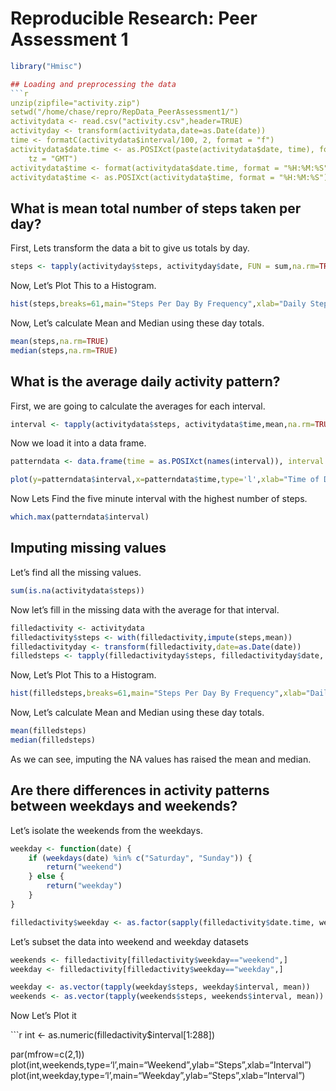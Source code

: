 # Reproducible Research: Peer Assessment 1

```r
library("Hmisc")

## Loading and preprocessing the data
```r
unzip(zipfile="activity.zip")
setwd("/home/chase/repro/RepData_PeerAssessment1/")
activitydata <- read.csv("activity.csv",header=TRUE)
activityday <- transform(activitydata,date=as.Date(date))
time <- formatC(activitydata$interval/100, 2, format = "f")
activitydata$date.time <- as.POSIXct(paste(activitydata$date, time), format = "%Y-%m-%d %H.%M", 
    tz = "GMT")
activitydata$time <- format(activitydata$date.time, format = "%H:%M:%S")
activitydata$time <- as.POSIXct(activitydata$time, format = "%H:%M:%S")
```

## What is mean total number of steps taken per day?
First, Lets transform the data a bit to give us totals by day.

```r
steps <- tapply(activityday$steps, activityday$date, FUN = sum,na.rm=TRUE)
```
Now, Let's Plot This to a Histogram.

```r
hist(steps,breaks=61,main="Steps Per Day By Frequency",xlab="Daily Steps")
```

Now, Let's calculate Mean and Median using these day totals.

```r
mean(steps,na.rm=TRUE)
median(steps,na.rm=TRUE)
```

## What is the average daily activity pattern?

First, we are going to calculate the averages for each interval.
```r
interval <- tapply(activitydata$steps, activitydata$time,mean,na.rm=TRUE)
```

Now we load it into a data frame.

```r
patterndata <- data.frame(time = as.POSIXct(names(interval)), interval = interval)
```

```r
plot(y=patterndata$interval,x=patterndata$time,type='l',xlab="Time of Day",ylab="Mean Number of Steps")
```

Now Lets Find the five minute interval with the highest number of steps.

```r
which.max(patterndata$interval)
```

## Imputing missing values

Let's find all the missing values.

```r
sum(is.na(activitydata$steps))
```

Now let's fill in the missing data with the average for that interval.

```r
filledactivity <- activitydata
filledactivity$steps <- with(filledactivity,impute(steps,mean))
filledactivityday <- transform(filledactivity,date=as.Date(date))
filledsteps <- tapply(filledactivityday$steps, filledactivityday$date, FUN = sum,na.rm=TRUE)
```
Now, Let's Plot This to a Histogram.

```r
hist(filledsteps,breaks=61,main="Steps Per Day By Frequency",xlab="Daily Steps")
```

Now, Let's calculate Mean and Median using these day totals.

```r
mean(filledsteps)
median(filledsteps)
```

As we can see, imputing the NA values has raised the mean and median.


## Are there differences in activity patterns between weekdays and weekends?

Let's isolate the weekends from the weekdays.

```r
weekday <- function(date) {
    if (weekdays(date) %in% c("Saturday", "Sunday")) {
        return("weekend")
    } else {
        return("weekday")
    }
}

filledactivity$weekday <- as.factor(sapply(filledactivity$date.time, weekday))

```

Let's subset the data into weekend and weekday datasets

```r
weekends <- filledactivity[filledactivity$weekday=="weekend",]
weekday <- filledactivity[filledactivity$weekday=="weekday",]

weekday <- as.vector(tapply(weekday$steps, weekday$interval, mean))
weekends <- as.vector(tapply(weekends$steps, weekends$interval, mean))

```

Now Let's Plot it

```r
int <- as.numeric(filledactivity$interval[1:288])

par(mfrow=c(2,1))
plot(int,weekends,type='l',main="Weekend",ylab="Steps",xlab="Interval")
plot(int,weekday,type='l',main="Weekday",ylab="Steps",xlab="Interval")

